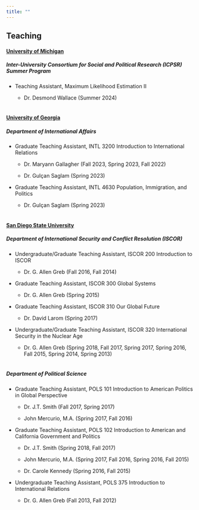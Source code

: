 ```yaml
---
title: ""
---
```


## Teaching

#### [**University of Michigan**]{.underline}

##### *Inter-University Consortium for Social and Political Research (ICPSR) Summer Program*

-   Teaching Assistant, Maximum Likelihood Estimation II

    -   Dr. Desmond Wallace (Summer 2024) <br> <br>

#### [**University of Georgia**]{.underline}

##### *Department of International Affairs*

-   Graduate Teaching Assistant, INTL 3200 Introduction to International Relations

    -   Dr. Maryann Gallagher (Fall 2023, Spring 2023, Fall 2022)

    -   Dr. Gulçan Saglam (Spring 2023)

-   Graduate Teaching Assistant, INTL 4630 Population, Immigration, and Politics

    -   Dr. Gulçan Saglam (Spring 2023) <br> <br>

#### [**San Diego State University**]{.underline}

##### *Department of International Security and Conflict Resolution (ISCOR)*

-   Undergraduate/Graduate Teaching Assistant, ISCOR 200 Introduction to ISCOR

    -   Dr. G. Allen Greb (Fall 2016, Fall 2014)

-   Graduate Teaching Assistant, ISCOR 300 Global Systems

    -   Dr. G. Allen Greb (Spring 2015)

-   Graduate Teaching Assistant, ISCOR 310 Our Global Future

    -   Dr. David Larom (Spring 2017)

-   Undergraduate/Graduate Teaching Assistant, ISCOR 320 International Security in the Nuclear Age

    -   Dr. G. Allen Greb (Spring 2018, Fall 2017, Spring 2017, Spring 2016, Fall 2015, Spring 2014, Spring 2013) <br> <br>

##### *Department of Political Science*

-   Graduate Teaching Assistant, POLS 101 Introduction to American Politics in Global Perspective

    -   Dr. J.T. Smith (Fall 2017, Spring 2017)

    -   John Mercurio, M.A. (Spring 2017, Fall 2016)

-   Graduate Teaching Assistant, POLS 102 Introduction to American and California Government and Politics

    -   Dr. J.T. Smith (Spring 2018, Fall 2017)

    -   John Mercurio, M.A. (Spring 2017, Fall 2016, Spring 2016, Fall 2015)

    -   Dr. Carole Kennedy (Spring 2016, Fall 2015)

-   Undergraduate Teaching Assistant, POLS 375 Introduction to International Relations

    -   Dr. G. Allen Greb (Fall 2013, Fall 2012)
